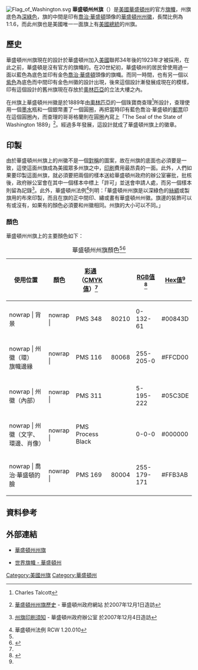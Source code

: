 [[File:Flag_of_Washington.svg|right]]
'''華盛頓州州旗'''（{{lang-en|State flag of Washington}}）是[[美國|美國]][[華盛頓州|華盛頓州]]的官方[[旗幟|旗幟]]，州旗底色為[[綠色|深綠色]]，旗的中間是印有[[喬治·華盛頓|喬治·華盛頓]]頭像的[[華盛頓州州徽|華盛頓州州徽]]，長闊比例為1:1.6，而此州旗也是美國唯一一面旗上有[[美國總統|美國總統]]的州旗。

== 歷史 ==
華盛頓州州旗現在的設計於華盛頓州加入[[美國|美國]]聯邦34年後的1923年才被採用，在此之前，華盛頓是沒有官方的旗幟的。在20世紀初，華盛頓州的居民曾使用過一面以藍色為底色並印有金色[[喬治·華盛頓|喬治·華盛頓]]頭像的旗幟。而同一時間，也有另一個以[[紫色|紫色]]為底色而中間印有金色州徽的設計出現，後來這個設計漸發展成現在的模樣，印有這個設計的舊州旗現在存放於[[奧林匹亞_(華盛頓州)|奧林匹亞]]的立法大樓之內。

在州旗上華盛頓州州徽是於1889年由[[奧林匹亞_(華盛頓州)|奧林匹亞]]的一個珠寶商查理<ref>{{en icon}} Charles Talcott</ref>所設計，查理使用一個[[墨水|墨水]]瓶和一個銀幣畫了一個圓圈，再把當時印有藍色喬治·華盛頓的[[郵票|郵票]]印在這個圓圈內，而查理的哥哥格蘭則在圓圈內寫上「The Seal of the State of Washington 1889」<ref>{{en icon}} [http://www.secstate.wa.gov/flag/history.aspx 華盛頓州州旗歷史] {{Wayback|url=http://www.secstate.wa.gov/flag/history.aspx |date=20101031031722 }} - 華盛頓州政府網站 於2007年12月1日造訪</ref>。經過多年發展，這設計就成了華盛頓州旗上的徽章。

== 印製 ==
由於華盛頓州州旗上的州徽不是一個[[對稱|對稱]]的圖案，故在州旗的底面也必須要是一致，這使這面州旗成為美國眾多州旗之中，[[印刷|印刷]]費用最昂貴的一面。此外，人們如果要印製這面州旗，就必須要把兩個的樣本送給華盛頓州政府的辦公室審批，批核後，政府辦公室會在其中一個樣本中標上「許可」並送會申請人處，而另一個樣本則留為記錄<ref>{{en icon}} [http://www.secstate.wa.gov/flag/reproduction.aspx 州旗印刷須知] {{Wayback|url=http://www.secstate.wa.gov/flag/reproduction.aspx |date=20101031031740 }} - 華盛頓州政府辦公室 於2007年12月4日造訪</ref>。此外，華盛頓州法例<ref>華盛頓州法例 RCW 1.20.010</ref>列明：「華盛頓州州旗是以深綠色的[[絲綢|絲綢]]或製旗用的布來印製，而且在旗的正中間印、繡或畫有華盛頓州州徽。旗邊的裝飾可以有或沒有，如果有的顏色必須要和州徽相同。州旗的大小可以不同。」

=== 顏色 ===
華盛頓州州旗上的主要顏色如下：

{| class="wikitable"
|+華盛頓州州旗顏色<ref name="SOS-Design"/><ref>{{cite web |title=WAC 434-04-017: Description of seal for use on state flags |url=http://app.leg.wa.gov/WAC/default.aspx?cite=434-04-017 |work=[[Washington_Administrative_Code|Washington Administrative Code]] |publisher=Washington State Legislature |accessdate=June 27, 2017 |archive-date=2020-09-18 |archive-url=https://web.archive.org/web/20200918175418/https://app.leg.wa.gov/WAC/default.aspx?cite=434-04-017 |dead-url=no }}</ref>
! 使用位置
! 顏色
! [[彩通|彩通]]<br />（[[印刷四分色模式|CMYK值]]）<ref name="SOS-2002"/>
! {{le|美國標準色彩參考|Standard Color Reference of America|紡織顏色}}
! [[三原色光模式|RGB值]]<ref name="Pantone">{{cite web |title=Find a Pantone Color |url=https://www.pantone.com/color-finder |publisher=[[Pantone|Pantone]] |accessdate=June 27, 2017 |archive-date=2021-04-30 |archive-url=https://web.archive.org/web/20210430155921/https://www.pantone.com/color-finder |dead-url=no }}</ref>
! [[網頁顏色|Hex值]]<ref name="Pantone"/>
|-
| nowrap | 背景
| nowrap | {{legend|#00843D|愛爾蘭綠色}}
| PMS 348
| 80210
| 0-132-61
| #00843D
|-
| nowrap | 州徽（環）<br />旗幟邊緣
| nowrap | {{legend|#FFCD00|西班牙黃色}}
| PMS 116
| 80068
| 255-205-0
| #FFCD00
|-
| nowrap | 州徽（內部）
| nowrap | {{legend|#05C3DE|東方藍色}}
| PMS 311
| {{N/A}}
| 5-195-222
| #05C3DE
|-
| nowrap | 州徽（文字、環邊、肖像）
| nowrap | {{legend|#000000|黑色}}
| PMS Process Black
| {{N/A}}
| 0-0-0
| #000000
|-
| nowrap | 喬治·華盛頓的臉
| nowrap | {{legend|#F0EAD6|蛋殼色}}
| PMS 169
| 80004
| 255-179-171
| #FFB3AB
|}

== 資料參考 ==
{{reflist}}

== 外部連結 ==
* {{en icon}} [http://www.secstate.wa.gov/flag/ 華盛頓州州旗] {{Wayback|url=http://www.secstate.wa.gov/flag/ |date=20081016115840 }}
* {{en icon}} [http://www.fotw.net/flags/us-wa.html 世界旗幟 - 華盛頓州] {{Wayback|url=http://www.fotw.net/flags/us-wa.html |date=20120802222021 }}

{{U.S. flags}}

{{Washington}}

[[Category:美國州旗|Category:美國州旗]]
[[Category:華盛頓州|Category:華盛頓州]]